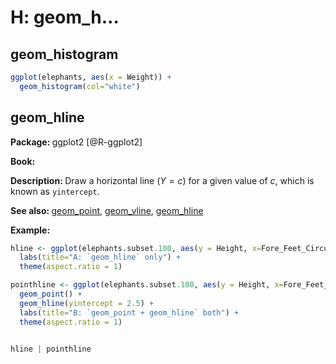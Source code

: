 # H: geom_h...


## geom_histogram{#histogram}

```r
ggplot(elephants, aes(x = Weight)) + 
  geom_histogram(col="white")

```

## geom_hline{#hline}


**Package: ** ggplot2 [@R-ggplot2]

**Book: **

**Description: ** Draw a horizontal line ($Y=c$) for a given value of $c$, which is known as `yintercept`.

**See also: ** [geom_point](#point), [geom_vline](#vline), [geom_hline](#hline)

**Example:**

```r
hline <- ggplot(elephants.subset.100, aes(y = Height, x=Fore_Feet_Circumference)) + geom_hline(yintercept = 2.5) + 
  labs(title="A: `geom_hline` only") +
  theme(aspect.ratio = 1)

pointhline <- ggplot(elephants.subset.100, aes(y = Height, x=Fore_Feet_Circumference)) + 
  geom_point() + 
  geom_hline(yintercept = 2.5) + 
  labs(title="B: `geom_point + geom_hline` both") +
  theme(aspect.ratio = 1)


hline | pointhline
```
